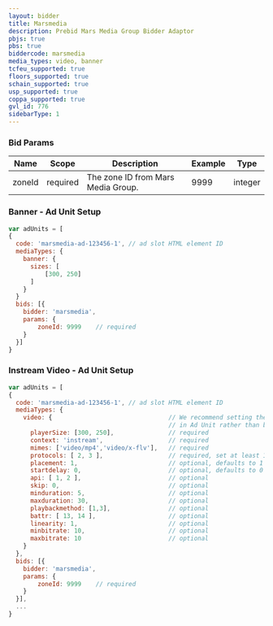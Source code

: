 ```yaml
---
layout: bidder
title: Marsmedia
description: Prebid Mars Media Group Bidder Adaptor
pbjs: true
pbs: true
biddercode: marsmedia
media_types: video, banner
tcfeu_supported: true
floors_supported: true
schain_supported: true
usp_supported: true
coppa_supported: true
gvl_id: 776
sidebarType: 1
---
```


### Bid Params


| Name          | Scope    | Description | Example | Type     |
|---------------|----------|-------------|---------|----------|
| zoneId | required | The zone ID from Mars Media Group. | 9999 | integer |

### Banner - Ad Unit Setup

```javascript
var adUnits = [
{
  code: 'marsmedia-ad-123456-1', // ad slot HTML element ID  
  mediaTypes: {
    banner: {  
      sizes: [
          [300, 250]
      ]
    }   
  } 
  bids: [{
    bidder: 'marsmedia',
    params: {
        zoneId: 9999    // required 
    }
  }]
}
```

### Instream Video - Ad Unit Setup

```javascript
var adUnits = [
{
  code: 'marsmedia-ad-123456-1', // ad slot HTML element ID  
  mediaTypes: {
    video: {                                // We recommend setting the following video params
                                            // in Ad Unit rather than bidder params as per Prebid 4.0 recommendation. 
      playerSize: [300, 250],               // required
      context: 'instream',                  // required
      mimes: ['video/mp4','video/x-flv'],   // required
      protocols: [ 2, 3 ],                  // required, set at least 1 value in array
      placement: 1,                         // optional, defaults to 1 when context = instream
      startdelay: 0,                        // optional, defaults to 0 when context = instream
      api: [ 1, 2 ],                        // optional
      skip: 0,                              // optional
      minduration: 5,                       // optional
      maxduration: 30,                      // optional
      playbackmethod: [1,3],                // optional
      battr: [ 13, 14 ],                    // optional
      linearity: 1,                         // optional
      minbitrate: 10,                       // optional
      maxbitrate: 10                        // optional
    }   
  }, 
  bids: [{
    bidder: 'marsmedia',
    params: {
        zoneId: 9999    // required    
    }
  }],
  ...
}
```
